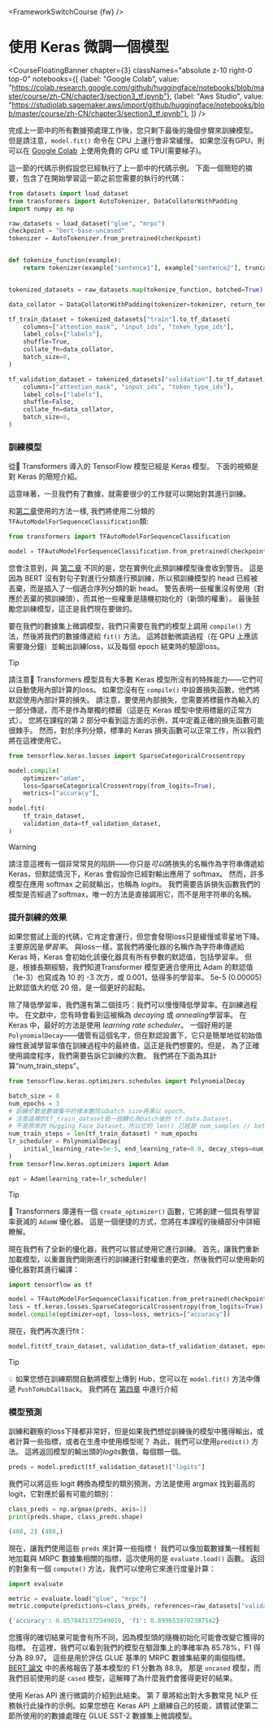 <FrameworkSwitchCourse {fw} />

# 使用 Keras 微調一個模型

<CourseFloatingBanner chapter={3}
  classNames="absolute z-10 right-0 top-0"
  notebooks={[
    {label: "Google Colab", value: "https://colab.research.google.com/github/huggingface/notebooks/blob/master/course/zh-CN/chapter3/section3_tf.ipynb"},
    {label: "Aws Studio", value: "https://studiolab.sagemaker.aws/import/github/huggingface/notebooks/blob/master/course/zh-CN/chapter3/section3_tf.ipynb"},
]} />

完成上一節中的所有數據預處理工作後，您只剩下最後的幾個步驟來訓練模型。 但是請注意，`model.fit()` 命令在 CPU 上運行會非常緩慢。 如果您沒有GPU，則可以在 [Google Colab](https://colab.research.google.com/) 上使用免費的 GPU 或 TPU(需要梯子)。

這一節的代碼示例假設您已經執行了上一節中的代碼示例。 下面一個簡短的摘要，包含了在開始學習這一節之前您需要的執行的代碼：

```py
from datasets import load_dataset
from transformers import AutoTokenizer, DataCollatorWithPadding
import numpy as np

raw_datasets = load_dataset("glue", "mrpc")
checkpoint = "bert-base-uncased"
tokenizer = AutoTokenizer.from_pretrained(checkpoint)


def tokenize_function(example):
    return tokenizer(example["sentence1"], example["sentence2"], truncation=True)


tokenized_datasets = raw_datasets.map(tokenize_function, batched=True)

data_collator = DataCollatorWithPadding(tokenizer=tokenizer, return_tensors="tf")

tf_train_dataset = tokenized_datasets["train"].to_tf_dataset(
    columns=["attention_mask", "input_ids", "token_type_ids"],
    label_cols=["labels"],
    shuffle=True,
    collate_fn=data_collator,
    batch_size=8,
)

tf_validation_dataset = tokenized_datasets["validation"].to_tf_dataset(
    columns=["attention_mask", "input_ids", "token_type_ids"],
    label_cols=["labels"],
    shuffle=False,
    collate_fn=data_collator,
    batch_size=8,
)
```

### 訓練模型

從🤗 Transformers 導入的 TensorFlow 模型已經是 Keras 模型。 下面的視頻是對 Keras 的簡短介紹。

<Youtube id="rnTGBy2ax1c"/>

這意味著，一旦我們有了數據，就需要很少的工作就可以開始對其進行訓練。

<Youtube id="AUozVp78dhk"/>

和[第二章](/course/chapter2)使用的方法一樣, 我們將使用二分類的 `TFAutoModelForSequenceClassification`類: 

```py
from transformers import TFAutoModelForSequenceClassification

model = TFAutoModelForSequenceClassification.from_pretrained(checkpoint, num_labels=2)
```

您會注意到，與 [第二章](/course/chapter2) 不同的是，您在實例化此預訓練模型後會收到警告。 這是因為 BERT 沒有對句子對進行分類進行預訓練，所以預訓練模型的 head 已經被丟棄，而是插入了一個適合序列分類的新 head。 警告表明一些權重沒有使用（對應於丟棄的預訓練頭），而其他一些權重是隨機初始化的（新頭的權重）。 最後鼓勵您訓練模型，這正是我們現在要做的。

要在我們的數據集上微調模型，我們只需要在我們的模型上調用 `compile()` 方法，然後將我們的數據傳遞給 `fit()` 方法。 這將啟動微調過程（在 GPU 上應該需要幾分鐘）並輸出訓練loss，以及每個 epoch 結束時的驗證loss。

> [!TIP]
> 請注意🤗 Transformers 模型具有大多數 Keras 模型所沒有的特殊能力——它們可以自動使用內部計算的loss。 如果您沒有在 `compile()` 中設置損失函數，他們將默認使用內部計算的損失。 請注意，要使用內部損失，您需要將標籤作為輸入的一部分傳遞，而不是作為單獨的標籤（這是在 Keras 模型中使用標籤的正常方式）。 您將在課程的第 2 部分中看到這方面的示例，其中定義正確的損失函數可能很棘手。 然而，對於序列分類，標準的 Keras 損失函數可以正常工作，所以我們將在這裡使用它。

```py
from tensorflow.keras.losses import SparseCategoricalCrossentropy

model.compile(
    optimizer="adam",
    loss=SparseCategoricalCrossentropy(from_logits=True),
    metrics=["accuracy"],
)
model.fit(
    tf_train_dataset,
    validation_data=tf_validation_dataset,
)
```

> [!WARNING]
> 請注意這裡有一個非常常見的陷阱——你只是*可以*將損失的名稱作為字符串傳遞給 Keras，但默認情況下，Keras 會假設你已經對輸出應用了 softmax。 然而，許多模型在應用 softmax 之前就輸出，也稱為 *logits*。 我們需要告訴損失函數我們的模型是否經過了softmax，唯一的方法是直接調用它，而不是用字符串的名稱。


### 提升訓練的效果

<Youtube id="cpzq6ESSM5c"/>

如果您嘗試上面的代碼，它肯定會運行，但您會發現loss只是緩慢或零星地下降。 主要原因是*學習率*。 與loss一樣，當我們將優化器的名稱作為字符串傳遞給 Keras 時，Keras 會初始化該優化器具有所有參數的默認值，包括學習率。 但是，根據長期經驗，我們知道Transformer 模型更適合使用比 Adam 的默認值（1e-3）也寫成為 10 的 -3 次方，或 0.001，低得多的學習率。 5e-5 (0.00005) 比默認值大約低 20 倍，是一個更好的起點。

除了降低學習率，我們還有第二個技巧：我們可以慢慢降低學習率。在訓練過程中。 在文獻中，您有時會看到這被稱為 *decaying* 或 *annealing*學習率。 在 Keras 中，最好的方法是使用 *learning rate scheduler*。 一個好用的是`PolynomialDecay`——儘管有這個名字，但在默認設置下，它只是簡單地從初始值線性衰減學習率值在訓練過程中的最終值，這正是我們想要的。但是， 為了正確使用調度程序，我們需要告訴它訓練的次數。 我們將在下面為其計算“num_train_steps”。

```py
from tensorflow.keras.optimizers.schedules import PolynomialDecay

batch_size = 8
num_epochs = 3
# 訓練步數是數據集中的樣本數除以batch size再乘以 epoch。
# 注意這裡的tf_train_dataset是一個轉化為batch後的 tf.data.Dataset，
# 不是原來的 Hugging Face Dataset，所以它的 len() 已經是 num_samples // batch_size。
num_train_steps = len(tf_train_dataset) * num_epochs
lr_scheduler = PolynomialDecay(
    initial_learning_rate=5e-5, end_learning_rate=0.0, decay_steps=num_train_steps
)
from tensorflow.keras.optimizers import Adam

opt = Adam(learning_rate=lr_scheduler)
```

> [!TIP]
> 🤗 Transformers 庫還有一個 `create_optimizer()` 函數，它將創建一個具有學習率衰減的 `AdamW` 優化器。 這是一個便捷的方式，您將在本課程的後續部分中詳細瞭解。

現在我們有了全新的優化器，我們可以嘗試使用它進行訓練。 首先，讓我們重新加載模型，以重置我們剛剛進行的訓練運行對權重的更改，然後我們可以使用新的優化器對其進行編譯：

```py
import tensorflow as tf

model = TFAutoModelForSequenceClassification.from_pretrained(checkpoint, num_labels=2)
loss = tf.keras.losses.SparseCategoricalCrossentropy(from_logits=True)
model.compile(optimizer=opt, loss=loss, metrics=["accuracy"])
```

現在，我們再次進行fit：

```py
model.fit(tf_train_dataset, validation_data=tf_validation_dataset, epochs=3)
```

> [!TIP]
> 💡 如果您想在訓練期間自動將模型上傳到 Hub，您可以在 `model.fit()` 方法中傳遞 `PushToHubCallback`。 我們將在 [第四章](/course/chapter4/3) 中進行介紹

### 模型預測

<Youtube id="nx10eh4CoOs"/>


訓練和觀察的loss下降都非常好，但是如果我們想從訓練後的模型中獲得輸出，或者計算一些指標，或者在生產中使用模型呢？ 為此，我們可以使用`predict()` 方法。 這將返回模型的輸出頭的*logits*數值，每個類一個。

```py
preds = model.predict(tf_validation_dataset)["logits"]
```

我們可以將這些 logit 轉換為模型的類別預測，方法是使用 argmax 找到最高的 logit，它對應於最有可能的類別：

```py
class_preds = np.argmax(preds, axis=1)
print(preds.shape, class_preds.shape)
```

```python out
(408, 2) (408,)
```

現在，讓我們使用這些 `preds` 來計算一些指標！ 我們可以像加載數據集一樣輕鬆地加載與 MRPC 數據集相關的指標，這次使用的是 `evaluate.load()` 函數。 返回的對象有一個 `compute()` 方法，我們可以使用它來進行度量計算：

```py
import evaluate

metric = evaluate.load("glue", "mrpc")
metric.compute(predictions=class_preds, references=raw_datasets["validation"]["label"])
```

```python out
{'accuracy': 0.8578431372549019, 'f1': 0.8996539792387542}
```

您獲得的確切結果可能會有所不同，因為模型頭的隨機初始化可能會改變它獲得的指標。 在這裡，我們可以看到我們的模型在驗證集上的準確率為 85.78%，F1 得分為 89.97。 這些是用於評估 GLUE 基準的 MRPC 數據集結果的兩個指標。 [BERT 論文](https://arxiv.org/pdf/1810.04805.pdf) 中的表格報告了基本模型的 F1 分數為 88.9。 那是 `uncased` 模型，而我們目前使用的是 `cased` 模型，這解釋了為什麼我們會獲得更好的結果。

使用 Keras API 進行微調的介紹到此結束。 第 7 章將給出對大多數常見 NLP 任務執行此操作的示例。如果您想在 Keras API 上磨練自己的技能，請嘗試使第二節所使用的的數據處理在 GLUE SST-2 數據集上微調模型。